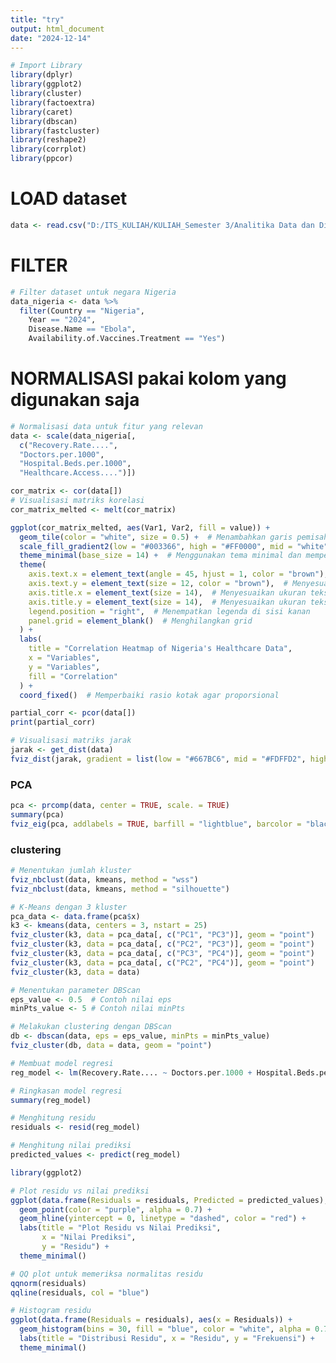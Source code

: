 ---
title: "try"
output: html_document
date: "2024-12-14"
---
```{r}
# Import Library
library(dplyr)
library(ggplot2)
library(cluster)
library(factoextra)
library(caret)
library(dbscan)
library(fastcluster)
library(reshape2)
library(corrplot)
library(ppcor)
```

# LOAD dataset
```{r}
data <- read.csv("D:/ITS_KULIAH/KULIAH_Semester 3/Analitika Data dan Diagnostik/FP_ADD/Global Health Statistics.csv")
```


# FILTER
```{r}
# Filter dataset untuk negara Nigeria
data_nigeria <- data %>%
  filter(Country == "Nigeria", 
    Year == "2024", 
    Disease.Name == "Ebola", 
    Availability.of.Vaccines.Treatment == "Yes")
```


# NORMALISASI pakai kolom yang digunakan saja
```{r}
# Normalisasi data untuk fitur yang relevan
data <- scale(data_nigeria[, 
  c("Recovery.Rate....",
  "Doctors.per.1000",
  "Hospital.Beds.per.1000", 
  "Healthcare.Access....")])
```

```{r}
cor_matrix <- cor(data[])
# Visualisasi matriks korelasi
cor_matrix_melted <- melt(cor_matrix)

ggplot(cor_matrix_melted, aes(Var1, Var2, fill = value)) + 
  geom_tile(color = "white", size = 0.5) +  # Menambahkan garis pemisah antar kotak
  scale_fill_gradient2(low = "#003366", high = "#FF0000", mid = "white", midpoint = 0, limit = c(-1, 1)) + 
  theme_minimal(base_size = 14) +  # Menggunakan tema minimal dan memperbesar ukuran font
  theme(
    axis.text.x = element_text(angle = 45, hjust = 1, color = "brown"),  # Label miring dan warna merah
    axis.text.y = element_text(size = 12, color = "brown"),  # Menyesuaikan ukuran teks pada sumbu Y dan warna
    axis.title.x = element_text(size = 14),  # Menyesuaikan ukuran teks judul sumbu X
    axis.title.y = element_text(size = 14),  # Menyesuaikan ukuran teks judul sumbu Y
    legend.position = "right",  # Menempatkan legenda di sisi kanan
    panel.grid = element_blank()  # Menghilangkan grid
  ) + 
  labs(
    title = "Correlation Heatmap of Nigeria's Healthcare Data", 
    x = "Variables", 
    y = "Variables", 
    fill = "Correlation"
  ) + 
  coord_fixed()  # Memperbaiki rasio kotak agar proporsional
```

```{r}
partial_corr <- pcor(data[])
print(partial_corr)
```

```{r}
# Visualisasi matriks jarak
jarak <- get_dist(data)
fviz_dist(jarak, gradient = list(low = "#667BC6", mid = "#FDFFD2", high = "#DA7297"))
```

### PCA
```{r}
pca <- prcomp(data, center = TRUE, scale. = TRUE)
summary(pca)
fviz_eig(pca, addlabels = TRUE, barfill = "lightblue", barcolor = "black")
```


### clustering
```{r}
# Menentukan jumlah kluster
fviz_nbclust(data, kmeans, method = "wss")
fviz_nbclust(data, kmeans, method = "silhouette")
```


```{r}
# K-Means dengan 3 kluster
pca_data <- data.frame(pca$x)
k3 <- kmeans(data, centers = 3, nstart = 25)
fviz_cluster(k3, data = pca_data[, c("PC1", "PC3")], geom = "point")
fviz_cluster(k3, data = pca_data[, c("PC2", "PC3")], geom = "point")
fviz_cluster(k3, data = pca_data[, c("PC3", "PC4")], geom = "point")
fviz_cluster(k3, data = pca_data[, c("PC2", "PC4")], geom = "point")
fviz_cluster(k3, data = data)
```

```{r}
# Menentukan parameter DBScan
eps_value <- 0.5  # Contoh nilai eps
minPts_value <- 5 # Contoh nilai minPts

# Melakukan clustering dengan DBScan
db <- dbscan(data, eps = eps_value, minPts = minPts_value)
fviz_cluster(db, data = data, geom = "point")
```

```{r}
# Membuat model regresi
reg_model <- lm(Recovery.Rate.... ~ Doctors.per.1000 + Hospital.Beds.per.1000 + Healthcare.Access...., data = as.data.frame(data))

# Ringkasan model regresi
summary(reg_model)
```

```{r}
# Menghitung residu
residuals <- resid(reg_model)

# Menghitung nilai prediksi
predicted_values <- predict(reg_model)
```

```{r}
library(ggplot2)

# Plot residu vs nilai prediksi
ggplot(data.frame(Residuals = residuals, Predicted = predicted_values), aes(x = Predicted, y = Residuals)) +
  geom_point(color = "purple", alpha = 0.7) +
  geom_hline(yintercept = 0, linetype = "dashed", color = "red") +
  labs(title = "Plot Residu vs Nilai Prediksi",
       x = "Nilai Prediksi",
       y = "Residu") +
  theme_minimal()
```

```{r}
# QQ plot untuk memeriksa normalitas residu
qqnorm(residuals)
qqline(residuals, col = "blue")

# Histogram residu
ggplot(data.frame(Residuals = residuals), aes(x = Residuals)) +
  geom_histogram(bins = 30, fill = "blue", color = "white", alpha = 0.7) +
  labs(title = "Distribusi Residu", x = "Residu", y = "Frekuensi") +
  theme_minimal()
```
